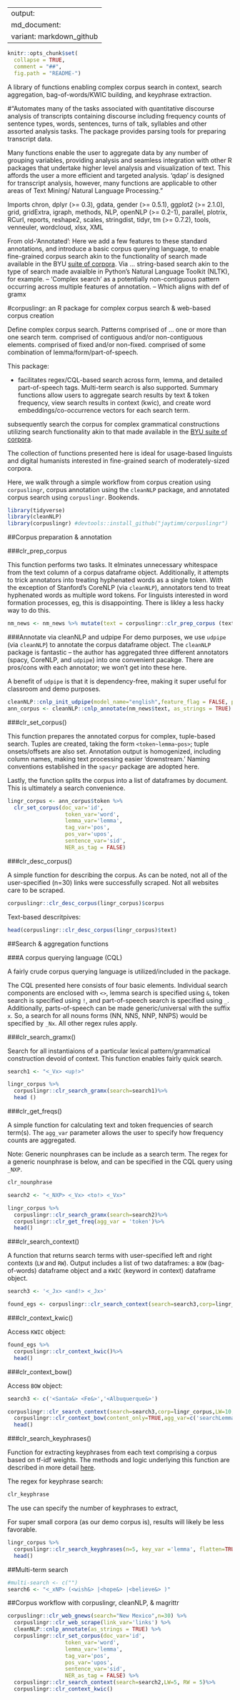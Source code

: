 
---
output:
  md_document:
    variant: markdown_github
---

```r
knitr::opts_chunk$set(
  collapse = TRUE,
  comment = "##",
  fig.path = "README-")
```

A library of functions enabling complex corpus search in context, search aggregation, bag-of-words/KWIC building, and keyphrase extraction.


#"Automates many of the tasks associated with quantitative discourse analysis of
transcripts containing discourse including frequency counts of sentence types,
words, sentences, turns of talk, syllables and other assorted analysis tasks. The
package provides parsing tools for preparing transcript data. 

Many functions enable
the user to aggregate data by any number of grouping variables, providing analysis
and seamless integration with other R packages that undertake higher level analysis
and visualization of text. This affords the user a more efficient and targeted
analysis. 'qdap' is designed for transcript analysis, however, many functions are
applicable to other areas of Text Mining/ Natural Language Processing."


Imports chron, dplyr (>= 0.3), gdata, gender (>= 0.5.1), ggplot2 (>=
2.1.0), grid, gridExtra, igraph, methods, NLP, openNLP (>=
0.2-1), parallel, plotrix, RCurl, reports, reshape2, scales,
stringdist, tidyr, tm (>= 0.7.2), tools, venneuler, wordcloud,
xlsx, XML

From old-'Annotated':
Here we add a few features to these standard annotations, and introduce a basic corpus querying language, to enable fine-grained corpus search akin to the functionality of search made available in the BYU [suite of corpora](https://corpus.byu.edu/).  Via ... string-based search akin to the type of search made avaialble in Python's Natural Language Toolkit (NLTK), for example. -- 'Complex search' as a potentially non-contiguous pattern occurring across multiple features of annotation. -- Which aligns with def of gramx


#corpuslingr: an R package for complex corpus search & web-based corpus creation

Define complex corpus search.  Patterns comprised of ... one or more than one search term. comprised of contiguous and/or non-contiguous elements.  comprised of fixed and/or non-fixed.  comprised of some combination of lemma/form/part-of-speech.

This package:

* facilitates regex/CQL-based search across form, lemma, and detailed part-of-speech tags. Multi-term search is also supported.  Summary functions allow users to aggregate search results by text & token frequency, view search results in context (kwic), and create word embeddings/co-occurrence vectors for each search term.


subsequently search the corpus for complex grammatical constructions utilizing search functionality akin to that made available in the [BYU suite of corpora](https://corpus.byu.edu/).

The collection of functions presented here is ideal for usage-based linguists and digital humanists interested in fine-grained search of moderately-sized corpora.

Here, we walk through a simple workflow from corpus creation using `corpuslingr`, corpus annotation using the `cleanNLP` package, and annotated corpus search using `corpuslingr`.  Bookends.

```r
library(tidyverse)
library(cleanNLP)
library(corpuslingr) #devtools::install_github("jaytimm/corpuslingr")
```


##Corpus preparation & annotation

###clr_prep_corpus

This function performs two tasks.  It elminates unnecessary whitespace from the text column of a corpus dataframe object.  Additionally, it attempts to trick annotators into treating hyphenated words as a single token.  With the exception of Stanford's CoreNLP (via `cleanNLP`), annotators tend to treat hyphenated words as multiple word tokens.  For linguists interested in word formation processes, eg, this is disappointing. There is likley a less hacky way to do this.

```r
nm_news <- nm_news %>% mutate(text = corpuslingr::clr_prep_corpus (text, hyphenate = TRUE))
```


###Annotate via cleanNLP and udpipe
For demo purposes, we use `udpipe` (via `cleanNLP`) to annotate the corpus dataframe object. The `cleanNLP` package is fantastic -- the author has aggregated three different annotators (spacy, CoreNLP, and `udpipe`) into one convenient pacakge.  There are pros/cons with each annotator; we won't get into these here.     

A benefit of `udpipe` is that it is dependency-free, making it super useful for classroom and demo purposes.
 
```r
cleanNLP::cnlp_init_udpipe(model_name="english",feature_flag = FALSE, parser = "none") 
ann_corpus <- cleanNLP::cnlp_annotate(nm_news$text, as_strings = TRUE) 
```


###clr_set_corpus()

This function prepares the annotated corpus for complex, tuple-based search.  Tuples are created, taking the form `<token~lemma~pos>`; tuple onsets/offsets are also set. Annotation output is homogenized, including column names, making text processing easier 'downstream.' Naming conventions established in the `spacyr` package are adopted here.    

Lastly, the function splits the corpus into a list of dataframes by document.  This is ultimately a search convenience.

```r
lingr_corpus <- ann_corpus$token %>%
  clr_set_corpus(doc_var='id', 
                  token_var='word', 
                  lemma_var='lemma', 
                  tag_var='pos', 
                  pos_var='upos',
                  sentence_var='sid',
                  NER_as_tag = FALSE)
```


###clr_desc_corpus() 

A simple function for describing the corpus. As can be noted, not all of the user-specified (n=30) links were successfully scraped.  Not all websites care to be scraped.
```r
corpuslingr::clr_desc_corpus(lingr_corpus)$corpus
```

Text-based descritpives:
```r
head(corpuslingr::clr_desc_corpus(lingr_corpus)$text)
```



##Search & aggregation functions


###A corpus querying language (CQL)

A fairly crude corpus querying language is utilized/included in the package.

The CQL presented here consists of four basic elements.  Individual search components are enclosed with `<>`, lemma search is specified using `&`, token search is specified using `!`, and part-of-speech search is specified using `_`.  Additionally, parts-of-speech can be made generic/universal with the suffix `x`. So, a search for all nouns forms (NN, NNS, NNP, NNPS) would be specified by `_Nx`. All other regex rules apply.

###clr_search_gramx()

Search for all instantiaions of a particular lexical pattern/grammatical construction devoid of context.  This function enables fairly quick search.
```r
search1 <- "<_Vx> <up!>"

lingr_corpus %>%
  corpuslingr::clr_search_gramx(search=search1)%>%
  head ()
```


###clr_get_freqs()

A simple function for calculating text and token frequencies of search term(s).  The `agg_var` parameter allows the user to specify how frequency counts are aggregated.

Note: Generic nounphrases can be include as a search term.  The regex for a generic nounphrase is below, and can be specified in the CQL query using `_NXP`.
```r
clr_nounphrase
```


```r
search2 <- "<_NXP> <_Vx> <to!> <_Vx>"

lingr_corpus %>%
  corpuslingr::clr_search_gramx(search=search2)%>%
  corpuslingr::clr_get_freq(agg_var = 'token')%>%
  head()
```

###clr_search_context()

A function that returns search terms with user-specified left and right contexts (`LW` and `RW`).  Output includes a list of two dataframes: a `BOW` (bag-of-words) dataframe object and a `KWIC` (keyword in context) dataframe object.  

```r
search3 <- '<_Jx> <and!> <_Jx>'

found_egs <- corpuslingr::clr_search_context(search=search3,corp=lingr_corpus,LW=5, RW = 5)
```


###clr_context_kwic()

Access `KWIC` object:
```r
found_egs %>%
  corpuslingr::clr_context_kwic()%>%
  head()
```


###clr_context_bow()

Access `BOW` object:

```r
search3 <- c('<Santa&> <Fe&>','<Albuquerque&>')

corpuslingr::clr_search_context(search=search3,corp=lingr_corpus,LW=10, RW = 10)%>%
  corpuslingr::clr_context_bow(content_only=TRUE,agg_var=c('searchLemma','lemma'))%>%
  head()
```


###clr_search_keyphrases()

Function for extracting keyphrases from each text comprising a corpus based on tf-idf weights.  The methods and logic underlying this function are described in more detail [here](https://www.jtimm.net/blog/keyphrase-extraction-from-a-corpus-of-texts/).

The regex for keyphrase search:
```r
clr_keyphrase
```


The use can specify the number of keyphrases to extract, 

For super small corpora (as our demo corpus is), results will likely be less favorable.
```r
lingr_corpus %>%
  corpuslingr::clr_search_keyphrases(n=5, key_var ='lemma', flatten=TRUE,jitter=TRUE)%>%
  head()
```


##Multi-term search

```r
#multi-search <- c("")
search6 <- "<_xNP> (<wish&> |<hope&> |<believe&> )"
```


##Corpus workflow with corpuslingr, cleanNLP, & magrittr

```r
corpuslingr::clr_web_gnews(search="New Mexico",n=30) %>%
  corpuslingr::clr_web_scrape(link_var='links') %>%
  cleanNLP::cnlp_annotate(as_strings = TRUE) %>%
  corpuslingr::clr_set_corpus(doc_var='id', 
                  token_var='word', 
                  lemma_var='lemma', 
                  tag_var='pos', 
                  pos_var='upos',
                  sentence_var='sid',
                  NER_as_tag = FALSE) %>%
  corpuslingr::clr_search_context(search=search2,LW=5, RW = 5)%>%
  corpuslingr::clr_context_kwic()
```



